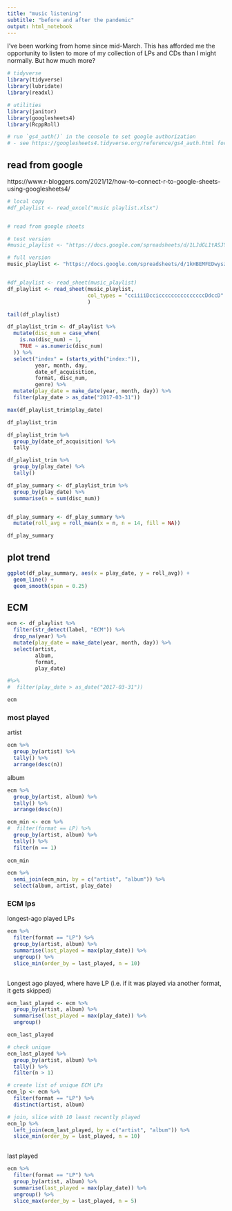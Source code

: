 ```yaml
---
title: "music listening"
subtitle: "before and after the pandemic"
output: html_notebook
---
```


I've been working from home since mid-March. This has afforded me the opportunity to listen to more of my collection of LPs and CDs than I might normally. But how much more?

```r
# tidyverse
library(tidyverse)
library(lubridate)
library(readxl)

# utilities
library(janitor)
library(googlesheets4)
library(RcppRoll) 

# run `gs4_auth()` in the console to set google authorization
# - see https://googlesheets4.tidyverse.org/reference/gs4_auth.html for details


```

## read from google

https://www.r-bloggers.com/2021/12/how-to-connect-r-to-google-sheets-using-googlesheets4/

```r
# local copy
#df_playlist <- read_excel("music playlist.xlsx")


# read from google sheets

# test version
#music_playlist <- "https://docs.google.com/spreadsheets/d/1LJdGL1tASJYJ41Yvxku4k5_tYG5mV-8xcoH8e1-vWp8/edit?usp=sharing"

# full version
music_playlist <- "https://docs.google.com/spreadsheets/d/1kHBEMFEDwyszldNbNvD2A6Pt8KYoUACDZZ0usWvrruA/edit?usp=sharing"


#df_playlist <- read_sheet(music_playlist)
df_playlist <- read_sheet(music_playlist, 
                          col_types = "cciiiiDccicccccccccccccccDdccD"
                          )

tail(df_playlist)
```



```r

df_playlist_trim <- df_playlist %>% 
  mutate(disc_num = case_when(
    is.na(disc_num) ~ 1,
    TRUE ~ as.numeric(disc_num)
  )) %>% 
  select("index" = (starts_with("index:")), 
         year, month, day,
         date_of_acquisition,
         format, disc_num,
         genre) %>% 
  mutate(play_date = make_date(year, month, day)) %>% 
  filter(play_date > as_date("2017-03-31"))

max(df_playlist_trim$play_date)

df_playlist_trim

df_playlist_trim %>% 
  group_by(date_of_acquisition) %>% 
  tally

df_playlist_trim %>% 
  group_by(play_date) %>% 
  tally()

df_play_summary <- df_playlist_trim %>% 
  group_by(play_date) %>%
  summarise(n = sum(disc_num))


df_play_summary <- df_play_summary %>%
  mutate(roll_avg = roll_mean(x = n, n = 14, fill = NA))

df_play_summary

```

## plot trend

```r

ggplot(df_play_summary, aes(x = play_date, y = roll_avg)) +
  geom_line() +
  geom_smooth(span = 0.25)


```


## ECM

```r

ecm <- df_playlist %>% 
  filter(str_detect(label, "ECM")) %>% 
  drop_na(year) %>% 
  mutate(play_date = make_date(year, month, day)) %>% 
  select(artist, 
         album, 
         format,
         play_date)

#%>% 
#  filter(play_date > as_date("2017-03-31"))

ecm
```

### most played

artist

```r

ecm %>% 
  group_by(artist) %>% 
  tally() %>% 
  arrange(desc(n))

```

album

```r

ecm %>% 
  group_by(artist, album) %>% 
  tally() %>% 
  arrange(desc(n))

```



```r

ecm_min <- ecm %>% 
#  filter(format == LP) %>% 
  group_by(artist, album) %>% 
  tally() %>% 
  filter(n == 1)
  
ecm_min

```



```r

ecm %>% 
  semi_join(ecm_min, by = c("artist", "album")) %>% 
  select(album, artist, play_date)

```


### ECM lps

longest-ago played LPs

```r

ecm %>% 
  filter(format == "LP") %>% 
  group_by(artist, album) %>% 
  summarise(last_played = max(play_date)) %>% 
  ungroup() %>% 
  slice_min(order_by = last_played, n = 10)
  

```

Longest ago played, where have LP (i.e. if it was played via another format, it gets skipped)

```r
ecm_last_played <- ecm %>% 
  group_by(artist, album) %>% 
  summarise(last_played = max(play_date)) %>% 
  ungroup()

ecm_last_played

# check unique
ecm_last_played %>% 
  group_by(artist, album) %>% 
  tally() %>% 
  filter(n > 1)

# create list of unique ECM LPs
ecm_lp <- ecm %>%
  filter(format == "LP") %>% 
  distinct(artist, album)

# join, slice with 10 least recently played
ecm_lp %>% 
  left_join(ecm_last_played, by = c("artist", "album")) %>% 
  slice_min(order_by = last_played, n = 10)
  

```



last played

```r

ecm %>% 
  filter(format == "LP") %>% 
  group_by(artist, album) %>% 
  summarise(last_played = max(play_date)) %>% 
  ungroup() %>% 
  slice_max(order_by = last_played, n = 5)
  

```
